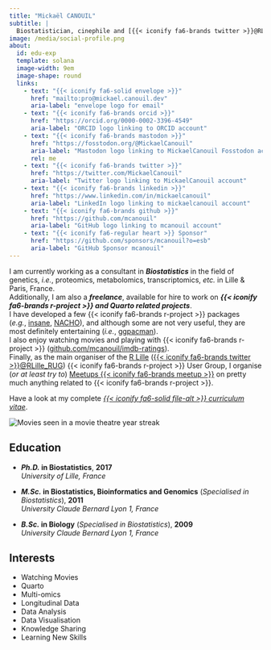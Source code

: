 ```yaml
---
title: "Mickaël CANOUIL"
subtitle: |
  Biostatistician, cinephile and [{{< iconify fa6-brands twitter >}}@RLille_RUG](https://twitter.com/RLille_RUG) organiser.
image: /media/social-profile.png
about:
  id: edu-exp
  template: solana
  image-width: 9em
  image-shape: round
  links:
    - text: "{{< iconify fa6-solid envelope >}}"
      href: "mailto:pro@mickael.canouil.dev"
      aria-label: "envelope logo for email"
    - text: "{{< iconify fa6-brands orcid >}}"
      href: "https://orcid.org/0000-0002-3396-4549"
      aria-label: "ORCID logo linking to ORCID account"
    - text: "{{< iconify fa6-brands mastodon >}}"
      href: "https://fosstodon.org/@MickaelCanouil"
      aria-label: "Mastodon logo linking to MickaelCanouil Fosstodon account"
      rel: me
    - text: "{{< iconify fa6-brands twitter >}}"
      href: "https://twitter.com/MickaelCanouil"
      aria-label: "Twitter logo linking to MickaelCanouil account"
    - text: "{{< iconify fa6-brands linkedin >}}"
      href: "https://www.linkedin.com/in/mickaelcanouil"
      aria-label: "LinkedIn logo linking to mickaelcanouil account"
    - text: "{{< iconify fa6-brands github >}}"
      href: "https://github.com/mcanouil"
      aria-label: "GitHub logo linking to mcanouil account"
    - text: "{{< iconify fa6-regular heart >}} Sponsor"
      href: "https://github.com/sponsors/mcanouil?o=esb"
      aria-label: "GitHub Sponsor mcanouil"
---
```


::: {#edu-exp}
:::

I am currently working as a consultant in __*Biostatistics*__ in the field of genetics, *i.e.*, proteomics, metabolomics, transcriptomics, *etc.* in Lille & Paris, France.  
Additionally, I am also a __*freelance*__, available for hire to work on __*{{< iconify fa6-brands r-project >}} and Quarto related projects*__.  
I have developed a few {{< iconify fa6-brands r-project >}}&nbsp;packages (_e.g._,&nbsp;[insane](https://github.com/mcanouil/insane), [NACHO](https://github.com/mcanouil/NACHO)), and although some are not very useful, they are most definitely entertaining (_i.e._,&nbsp;[ggpacman](https://github.com/mcanouil/ggpacman)).  
I also enjoy watching movies and playing with {{< iconify fa6-brands r-project >}} ([github.com/mcanouil/imdb-ratings](https://github.com/mcanouil/imdb-ratings)).  
Finally, as the main organiser of the [R Lille](https://rlille.fr/) ([{{< iconify fa6-brands twitter >}}@RLille_RUG](https://twitter.com/RLille_RUG)) {{< iconify fa6-brands r-project >}} User Group, I organise (_or at least try to_) [Meetups&nbsp;{{< iconify fa6-brands meetup >}}](https://www.meetup.com/R-Lille/) on pretty much anything related to {{< iconify fa6-brands r-project >}}.

Have a look at my complete [_{{< iconify fa6-solid file-alt >}} curriculum vitae_](https://m.canouil.dev/curriculum-vitae/).

<img src="https://raw.githubusercontent.com/mcanouil/imdb-ratings/main/media/streak.svg" class="img-fluid" alt="Movies seen in a movie theatre year streak" />

:::: {.grid}

::: {.g-col-12 .g-col-md-8 style="text-align: left;"}
## Education

- **_Ph.D._ in Biostatistics**, **2017**  
  *University of Lille, France*

- **_M.Sc._ in Biostatistics, Bioinformatics and Genomics** (*Specialised in Biostatistics*), **2011**  
  *University Claude Bernard Lyon 1, France*

- **_B.Sc._ in Biology** (*Specialised in Biostatistics*), **2009**  
  *University Claude Bernard Lyon 1, France*
:::

::: {.g-col-12 .g-col-md-4 style="text-align: left;"}
## Interests

- Watching Movies
- Quarto
- Multi-omics
- Longitudinal Data
- Data Analysis
- Data Visualisation
- Knowledge Sharing
- Learning New Skills
:::

::::
